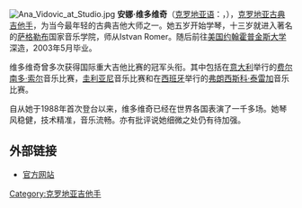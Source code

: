 [[File:Ana_Vidovic_at_Studio.jpg|thumb]]
'''安娜·维多维奇'''（[[克罗地亚语|克罗地亚语]]：'''{{lang|hr|Ana Vidović}}'''，{{bd|1980年|catIdx=V}}），[[克罗地亚|克罗地亚]][[古典吉他手|古典吉他手]]，为当今最年轻的古典吉他大师之一。她五岁开始学琴，十三岁就进入著名的[[萨格勒布|萨格勒布]]国家音乐学院，师从Istvan Romer。随后前往[[美国|美国]][[约翰霍普金斯大学|约翰霍普金斯大学]]{{le|皮博迪音樂學院|Peabody Conservatory}}深造，2003年5月毕业。

维多维奇曾多次获得国际重大吉他比赛的冠军头衔。其中包括在[[意大利|意大利]]举行的[[费尔南多·索尔|费尔南多·索尔]]音乐比赛，[[圭利亚尼|圭利亚尼]]音乐比赛和在[[西班牙|西班牙]]举行的[[弗朗西斯科·塔雷加|弗朗西斯科·泰雷加]]音乐比赛。

自从她于1988年首次登台以来，维多维奇已经在世界各国表演了一千多场。她琴风稳健，技术精准，音乐流畅。亦有批评说她细微之处仍有待加强。

== 外部链接 ==
* [http://www.anavidovic.com/ 官方网站] {{Wayback|url=http://www.anavidovic.com/ |date=20210221084004 }}

{{Authority control}}
{{DEFAULTSORT: Vidović, Ana}}
[[Category:克罗地亚吉他手|Category:克罗地亚吉他手]]